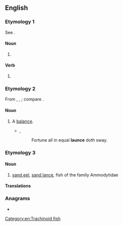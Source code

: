 ==English==

===Etymology 1===
See {{m|en|lance}}.

====Noun====
{{en-noun}}

# {{obsolete form of|lance|lang=en}}

====Verb====
{{en-verb|launc}}

# {{obsolete form of|lance|lang=en}}

===Etymology 2===
From {{etyl|it|en}} {{m|it|lance}}, {{etyl|la|en}} {{m|la|lanx}}, {{m|la|lancis||[[plate]], scale of a [[balance]]}}; compare {{m|en|balance}}.

====Noun====
{{en-noun}}

# {{lb|en|obsolete}} A [[balance]].
#* {{rfdate|and other bibliographic particulars}}, {{w|Edmund Spenser}}
#*: Fortune all in equal '''launce''' doth sway.

===Etymology 3===

====Noun====
{{en-noun}}

# [[sand eel]], [[sand lance]], fish of the family Ammodytidae

====Translations====
{{trans-see|sand lance}}

===Anagrams===
* {{anagrams|en|Lucena|auncel|cuneal|lacune|unlace}}

[[Category:en:Trachinoid fish]]